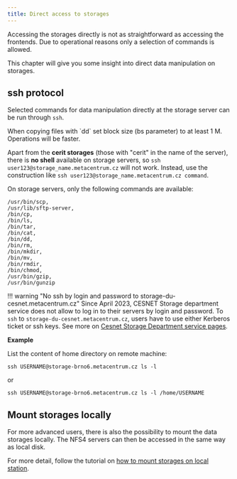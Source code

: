 ```yaml
---
title: Direct access to storages
---
```

Accessing the storages directly is not as straightforward as accessing the frontends. Due to operational reasons only a selection of commands is allowed.

This chapter will give you some insight into direct data manipulation on storages.

## ssh protocol

Selected commands for data manipulation directly at the storage server can be run through `ssh`.

<Callout  type="info" title="Tip" icon="💡">
    When copying files with `dd` set block size (bs parameter) to at least 1 M. Operations will be faster.
</Callout>

Apart from the **cerit storages** (those with "cerit" in the name of the server), there is **no shell** available on storage servers, so `ssh user123@storage_name.metacentrum.cz` will not work. Instead, use the construction like `ssh user123@storage_name.metacentrum.cz command`.

On storage servers, only the following commands are available:

    /usr/bin/scp,
    /usr/lib/sftp-server,
    /bin/cp,
    /bin/ls,
    /bin/tar,
    /bin/cat,
    /bin/dd,
    /bin/rm,
    /bin/mkdir,
    /bin/mv,
    /bin/rmdir,
    /bin/chmod,
    /usr/bin/gzip,
    /usr/bin/gunzip

!!! warning "No ssh by login and password to storage-du-cesnet.metacentrum.cz"
    Since April 2023, CESNET Storage department service does not allow to log in to their servers by login and password. To `ssh` to `storage-du-cesnet.metacentrum.cz`, users have to use either Kerberos ticket or ssh keys. See more on [Cesnet Storage Department service pages](https://du.cesnet.cz/en/novinky/start).

**Example**

List the content of home directory on remote machine:

    ssh USERNAME@storage-brno6.metacentrum.cz ls -l 

or

    ssh USERNAME@storage-brno6.metacentrum.cz ls -l /home/USERNAME

## Mount storages locally

For more advanced users, there is also the possibility to mount the data storages locally. The NFS4 servers can then be accessed in the same way as local disk.

For more detail, follow the tutorial on [how to mount storages on local station](../computing/infrastructure/mount-storages).

